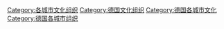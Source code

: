 [[Category:各城市文化组织|Category:各城市文化组织]]
[[Category:德国文化组织|Category:德国文化组织]]
[[Category:德国各城市文化|Category:德国各城市文化]]
[[Category:德国各城市组织|Category:德国各城市组织]]
